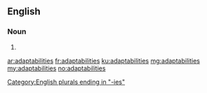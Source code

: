 ==English==

===Noun===
{{head|en}}

# {{plural of|adaptability}}

[[Category:English plurals ending in "-ies"]]

[[ar:adaptabilities]]
[[fr:adaptabilities]]
[[ku:adaptabilities]]
[[mg:adaptabilities]]
[[my:adaptabilities]]
[[no:adaptabilities]]
